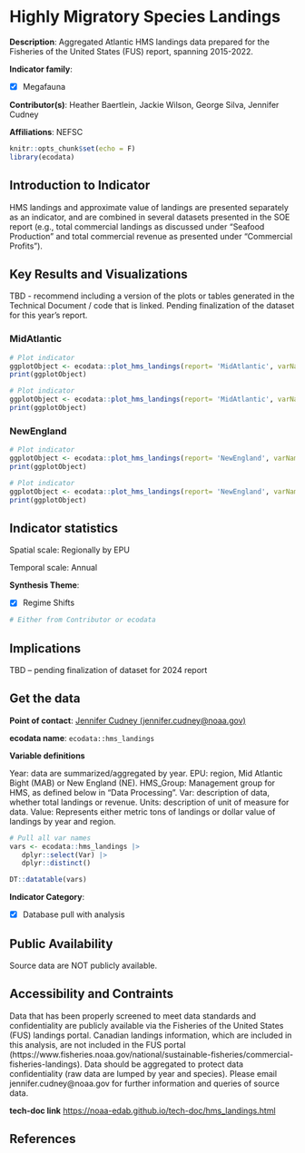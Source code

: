 # Highly Migratory Species Landings

**Description**: Aggregated Atlantic HMS landings data prepared for the Fisheries of the United States (FUS) report, spanning 2015-2022.

**Indicator family**: 

- [X] Megafauna


**Contributor(s)**: Heather Baertlein, Jackie Wilson, George Silva, Jennifer Cudney

**Affiliations**: NEFSC

```{r echo=FALSE}
knitr::opts_chunk$set(echo = F)
library(ecodata)
```
## Introduction to Indicator
HMS landings and approximate value of landings are presented separately as an indicator, and are combined in several datasets presented in the SOE report (e.g., total commercial landings as discussed under “Seafood Production” and total commercial revenue as presented under “Commercial Profits”).

## Key Results and Visualizations
TBD - recommend including a version of the plots or tables generated in the Technical Document / code that is linked. Pending finalization of the dataset for this year's report.

### MidAtlantic

```{r plot_hms_landingsMidAtlanticLandings}
# Plot indicator
ggplotObject <- ecodata::plot_hms_landings(report= 'MidAtlantic', varName= 'Landings')
print(ggplotObject)
```

```{r plot_hms_landingsMidAtlanticRevenue}
# Plot indicator
ggplotObject <- ecodata::plot_hms_landings(report= 'MidAtlantic', varName= 'Revenue')
print(ggplotObject)
```

### NewEngland

```{r plot_hms_landingsNewEnglandLandings}
# Plot indicator
ggplotObject <- ecodata::plot_hms_landings(report= 'NewEngland', varName= 'Landings')
print(ggplotObject)
```

```{r plot_hms_landingsNewEnglandRevenue}
# Plot indicator
ggplotObject <- ecodata::plot_hms_landings(report= 'NewEngland', varName= 'Revenue')
print(ggplotObject)
```


## Indicator statistics 
Spatial scale: Regionally by EPU

Temporal scale: Annual

**Synthesis Theme**:

- [X] Regime Shifts


```{r autostats_hms_landings}
# Either from Contributor or ecodata
```

## Implications
TBD – pending finalization of dataset for 2024 report

## Get the data

**Point of contact**: [Jennifer Cudney (jennifer.cudney@noaa.gov)](mailto:Jennifer Cudney (jennifer.cudney@noaa.gov)){.email}

**ecodata name**: `ecodata::hms_landings`

**Variable definitions**

Year: data are summarized/aggregated by year. EPU: region, Mid Atlantic Bight (MAB) or New England (NE). HMS_Group: Management group for HMS, as defined below in “Data Processing”. Var: description of data, whether total landings or revenue. Units: description of unit of measure for data. Value: Represents either metric tons of landings or dollar value of landings by year and region.

```{r vars_hms_landings}
# Pull all var names
vars <- ecodata::hms_landings |>
   dplyr::select(Var) |>
   dplyr::distinct()

DT::datatable(vars)
```
**Indicator Category**:

- [X] Database pull with analysis


## Public Availability

Source data are NOT publicly available.

## Accessibility and Contraints

Data that has been properly screened to meet data standards and confidentiality are publicly available via the Fisheries of the United States (FUS) landings portal. Canadian landings information, which are included in this analysis, are not included in the FUS portal (https://www.fisheries.noaa.gov/national/sustainable-fisheries/commercial-fisheries-landings). Data should be aggregated to protect data confidentiality (raw data are lumped by year and species). Please email jennifer.cudney@noaa.gov for further information and queries of source data.

**tech-doc link**
<https://noaa-edab.github.io/tech-doc/hms_landings.html>

## References


